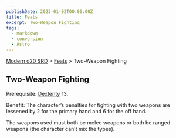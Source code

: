 ```yaml
---
publishDate: 2023-01-02T00:00:00Z
title: Feats
excerpt: Two-Weapon Fighting
tags:
  - markdown
  - conversion
  - Astro
---
```


[Modern d20 SRD](/#modernD20) > [Feats](modern-d20-srd-feats-index) > Two-Weapon Fighting

## Two-Weapon Fighting

Prerequisite: [Dexterity](modern-d20-srd-basics-ability-scores) 13.

Benefit: The character’s penalties for fighting with two weapons are lessened
by 2 for the primary hand and 6 for the off hand.

The weapons used must both be melee weapons or both be ranged weapons (the
character can’t mix the types).


